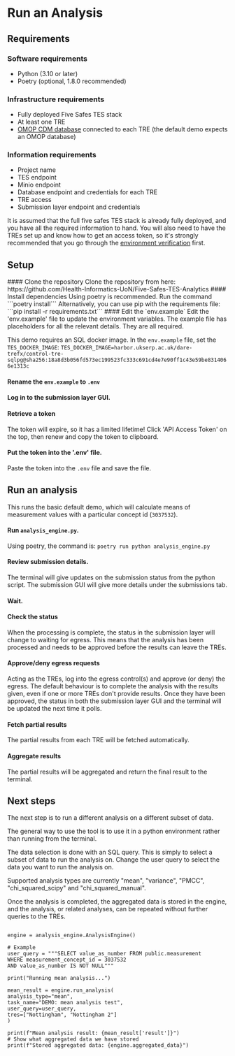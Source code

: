 
# Run an Analysis

## Requirements

### Software requirements
* Python (3.10 or later)
* Poetry (optional, 1.8.0 recommended)

### Infrastructure requirements
* Fully deployed Five Safes TES stack
* At least one TRE
* [OMOP CDM database](/standards#observational-medical-outcomes-partnership-omop) connected to each TRE (the default demo expects an OMOP database)

### Information requirements
* Project name
* TES endpoint
* Minio endpoint
* Database endpoint and credentials for each TRE
* TRE access
* Submission layer endpoint and credentials

It is assumed that the full five safes TES stack is already fully deployed, and you have all the required information to hand. You will also need to have the TREs set up and know how to get an access token, so it's strongly recommended that you go through the [environment verification](https://docs.federated-analytics.ac.uk/five_safes_tes/deploy/environment_verification) first.


## Setup
<Steps>
#### Clone the repository
Clone the repository from here: https://github.com/Health-Informatics-UoN/Five-Safes-TES-Analytics
#### Install dependencies
Using poetry is recommended. Run the command ```poetry install```
Alternatively, you can use pip with the requirements file:
```pip install -r requirements.txt```
#### Edit the `env.example`
Edit the 'env.example' file to update the environment variables. The example file has placeholders for all the relevant details. They are all required.

This demo requires an SQL docker image. In the `env.example` file, set the `TES_DOCKER_IMAGE`:
```TES_DOCKER_IMAGE=harbor.ukserp.ac.uk/dare-trefx/control-tre-sqlpg@sha256:18a8d3b056fd573ec199523fc333c691cd4e7e90ff1c43e59be8314066e1313c```
#### Rename the `env.example` to `.env`
#### Log in to the submission layer GUI.
#### Retrieve a token
The token will expire, so it has a limited lifetime!
Click 'API Access Token' on the top, then renew and copy the token to clipboard.
#### Put the token into the '.env' file.
Paste the token into the `.env` file and save the file.
</Steps>

## Run an analysis
This runs the basic default demo, which will calculate means of measurement values with a particular concept id (`3037532`).
<Steps>
#### Run `analysis_engine.py`.
Using poetry, the command is:
```poetry run python analysis_engine.py```
#### Review submission details.
The terminal will give updates on the submission status from the python script. The submission GUI will give more details under the submissions tab.
#### Wait.
#### Check the status
When the processing is complete, the status in the submission layer will change to waiting for egress. This means that the analysis has been processed and needs to be approved before the results can leave the TREs.
#### Approve/deny egress requests
Acting as the TREs, log into the egress control(s) and approve (or deny) the egress. The default behaviour is to complete the analysis with the results given, even if one or more TREs don't provide results. Once they have been approved, the status in both the submission layer GUI and the terminal will be updated the next time it polls.
#### Fetch partial results
The partial results from each TRE will be fetched automatically.
#### Aggregate results
The partial results will be aggregated and return the final result to the terminal.
</Steps>

## Next steps
The next step is to run a different analysis on a different subset of data.

The general way to use the tool is to use it in a python environment rather than running from the terminal. 

The data selection is done with an SQL query. This is simply to select a subset of data to run the analysis on. Change the user query to select the data you want to run the analysis on.

Supported analysis types are currently "mean", "variance", "PMCC", "chi_squared_scipy" and "chi_squared_manual".

Once the analysis is completed, the aggregated data is stored in the engine, and the analysis, or related analyses, can be repeated without further queries to the TREs.

```

engine = analysis_engine.AnalysisEngine()

# Example
user_query = """SELECT value_as_number FROM public.measurement
WHERE measurement_concept_id = 3037532
AND value_as_number IS NOT NULL"""

print("Running mean analysis...")

mean_result = engine.run_analysis(
analysis_type="mean",
task_name="DEMO: mean analysis test",
user_query=user_query,
tres=["Nottingham", "Nottingham 2"]
)

print(f"Mean analysis result: {mean_result['result']}")
# Show what aggregated data we have stored
print(f"Stored aggregated data: {engine.aggregated_data}")
```

